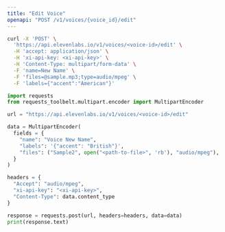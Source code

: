 ```yaml
---
title: "Edit Voice"
openapi: "POST /v1/voices/{voice_id}/edit"
---
```


<RequestExample>

```Bash Curl
curl -X 'POST' \
  'https://api.elevenlabs.io/v1/voices/<voice-id>/edit' \
  -H 'accept: application/json' \
  -H 'xi-api-key: <xi-api-key>' \
  -H 'Content-Type: multipart/form-data' \
  -F 'name=New Name' \
  -F 'files=@sample.mp3;type=audio/mpeg' \
  -F 'labels={"accent":"American"}'
```

```Python Python
import requests
from requests_toolbelt.multipart.encoder import MultipartEncoder

url = "https://api.elevenlabs.io/v1/voices/<voice-id>/edit"

data = MultipartEncoder(
  fields = {
    "name": "Voice New Name",
    "labels": '{"accent": "British"}',
    "files": ("Sample2", open("<path-to-file>", 'rb'), "audio/mpeg"),
  }
)

headers = {
  "Accept": "audio/mpeg",
  "xi-api-key": "<xi-api-key>",
  "Content-Type": data.content_type
}

response = requests.post(url, headers=headers, data=data)
print(response.text)
```

</RequestExample>
